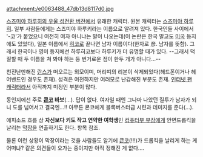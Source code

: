 attachment:/e0063488_47db13d8117d0.jpg

[[스즈미야 하루히의 우울 성전환 버전]]에서 유래한 캐릭터. 원본 캐릭터는 [[스즈미야 하루히]].
일부 사람들에게는 스즈미야 하루키라는 이름으로 알려져 있다. 한국인들 사이에서 '-코'가 붙었으니 여전히 여자 아니냐는 말이 나오는데(이 논란은 한국 말고도 [[미국]] 등지에도 있었다), 일본 이름에서 [[히코]]로 끝나면 남자 이름이다(한자로 彦. 남자를 뜻함). 그래서 한국이나 영미 등지에선 하루히코보다 하루키가 더 유명할 때가 있다. --그래서 덕질할 때 두 이름을 쳐 봐야 하는 등 번거로운 점이 한두 개가 아니다…--

천진난만해진 [[란스]]가 떠오르는 외모이며, 머리띠의 리본이 삭제되었다(헤드폰이거나 헤어밴드인 경우도 존재). 성격은 여전하지만 여러모로 난감해진 부분도 존재. [[인터넷 팬 캐릭터]]라서 아직까지 미정인 부분이 많다.

동인지에선 주로 '''[[쿈코]] 바보'''(…). 답이 없다. 여자일 때엔 그나마 나았던 질투가 남자가 되니 도를 넘어서고 결국엔…!! 아무튼 쿈코에게 블록버스터급 시련과 데미지를 준다(…).

에피소드 흐름 상 '''자신보다 키도 작고 연약한 여학생'''인 [[컴퓨터부 부장]]에게 안면드롭킥을 날리는 [[막장]]을 연출하기도 한다. 항목 참조.

물론 이런 상황이 막장이라는 것을 사람들도 알기에 [[쿈코]](!!!)가 드롭킥을 날리게 하는 게 어떠냐? 같은 의견들이 오가는 중이지만 아직 정해진 게 없다….
